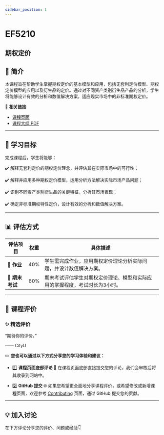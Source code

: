 ```yaml
---
sidebar_position: 1
---
```


# EF5210
## 期权定价

## **📘 简介**
本课程旨在帮助学生掌握期权定价的基本模型和应用，包括无套利定价模型、期权定价模型的应用以及衍生品的定价。通过对不同资产类别衍生品产品的分析，学生将能够设计有效的分析和数值解决方案，适应现实市场中的非标准期权定价。

🔗 **相关链接**
- [课程页面](https://www.cityu.edu.hk/catalogue/pg/202425/course/EF5210.htm)
- [课程大纲 PDF](https://www.cityu.edu.hk/catalogue/pg/202425/course/EF5210.pdf)

---

## **🎯 学习目标**

完成课程后，学生将能够：

✔️ 解释无套利定价的期权定价理念，并评估其在实际市场中的可行性；

✔️ 解释并应用多种期权定价模型，运用分析方法解决实际市场产品问题；

✔️ 识别不同资产类别衍生品的关键特征，分析其市场表现；

✔️ 确定非标准期权特性定价，设计有效的分析和数值解决方案。

---

## **📊 评估方式**

| **评估项目**          | **权重** | **具体描述**                                                                                       |
|----------------------|---------|---------------------------------------------------------------------------------------------------|
| **📄 作业**           | 40%     | 学生需完成作业，应用期权定价理论分析实际问题，并设计数值解决方案。                               |
| **📝 期末考试**       | 60%     | 期末考试评估学生对期权定价理论、模型和实际应用的掌握程度，考试时长为3小时。                    |

---

## **💬 课程评价**

### ✨ **精选评价**
<div className={commentStyles.commentBox}>
    <p className={commentStyles.commentText}>
        “期待你的评价。”
    </p>
    <p className={commentStyles.commentAuthor}>—— CityU</p>
</div>

✏️ **您也可以通过以下方式分享您的学习体验和建议：**

- 1️⃣ **课程页面底部评论**
💬 在课程页面底部直接提交您的评论，我们会审核后将其收录到网站中。

- 2️⃣ **GitHub 提交**
🌐 如果您希望更全面地分享课程评价，或希望修改或新增课程页面，欢迎参考 [Contributing](https://penjc.github.io/CityU/contributing) 页面，通过 GitHub 提交您的贡献。



---

## **💡 加入讨论**

在下方评论分享您的评价、问题或经验👇
<Utterances />
